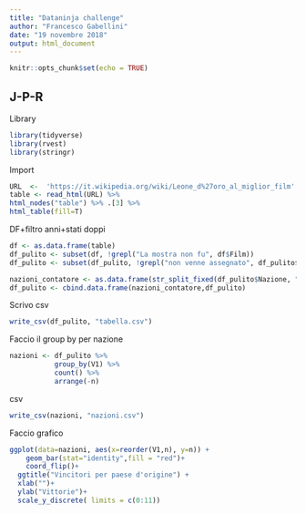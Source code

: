 ---
title: "Dataninja challenge"
author: "Francesco Gabellini"
date: "19 novembre 2018"
output: html_document
---

```{r setup, include=FALSE}
knitr::opts_chunk$set(echo = TRUE)
```

## J-P-R 

Library

```{r}
library(tidyverse)
library(rvest)
library(stringr)
```

Import

```{r}
URL  <-  'https://it.wikipedia.org/wiki/Leone_d%27oro_al_miglior_film'
table <- read_html(URL) %>%
html_nodes("table") %>% .[3] %>%
html_table(fill=T)
```

DF+filtro anni+stati doppi

```{r}
df <- as.data.frame(table)
df_pulito <- subset(df, !grepl("La mostra non fu", df$Film))
df_pulito <- subset(df_pulito, !grepl("non venne assegnato", df_pulito$Film))

nazioni_contatore <- as.data.frame(str_split_fixed(df_pulito$Nazione, "/", 3))
df_pulito <- cbind.data.frame(nazioni_contatore,df_pulito)

```

Scrivo csv

```{r}
write_csv(df_pulito, "tabella.csv")
```

Faccio il group by per nazione

```{r}
nazioni <- df_pulito %>% 
           group_by(V1) %>% 
           count() %>% 
           arrange(-n)
```

csv
```{r}
write_csv(nazioni, "nazioni.csv")
```

Faccio grafico

```{r}
ggplot(data=nazioni, aes(x=reorder(V1,n), y=n)) +
    geom_bar(stat="identity",fill = "red")+
    coord_flip()+  
  ggtitle("Vincitori per paese d'origine") +
  xlab("")+
  ylab("Vittorie")+
  scale_y_discrete( limits = c(0:11))
  
```

